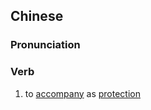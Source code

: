 {{also|护行}}
==Chinese==
{{zh-forms|s=护行}}

===Pronunciation===
{{zh-pron
|m=hùxíng
|cat=v
}}

===Verb===
{{zh-verb}}

# {{lb|zh|literary}} to [[accompany]] as [[protection]]